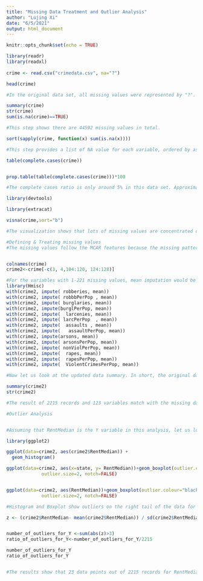 ---
title: "Missing Data Treatment and Outlier Analysis"
author: "Lujing Xi"
date: "6/5/2021"
output: html_document
---

```{r setup, include=FALSE}
knitr::opts_chunk$set(echo = TRUE)
```

```{R}
library(readr)
library(readxl)
 
crime <- read.csv("crimedata.csv", na="?")

head(crime)

#In the original data set, all missing values were represented by "?". When loading data, I added na="?" to recode ? into NA.
```

```{R}

summary(crime)
str(crime)
sum(is.na(crime)==TRUE)

#This step shows there are 44592 missing values in total.

```





```{R}


sort(sapply(crime, function(x) sum(is.na(x))))

#This step provides a list of NA value for each variable, ordered by ascending order for the number of NAs. 
```

```{R}


table(complete.cases(crime))


prop.table(table(complete.cases(crime)))*100

#The complete cases ratio is only around 5% in this data set. Approximately 95% entries have missing data. This is not surprising because according to the last table, many variables have up to 1872 missing values out of 2215 total observations. 
```

```{R}

library(devtools)

library(extracat)

visna(crime,sort="b")

#The visualization shows that lots of missing values are concentrated on several variables, such as variables ranging from countrycode (1221 missing out of 2215) to PolicBudgPerPop (1872 missing out of 2215). The range includes 24 variables out of 147 variables in total. Other 123 variables have less than 222 missing values. It is the rule of thumb that the 24 variables with over 50% missing values shall be deleted. 
```
```{R}
#Defining & Treating missing values
#The missing values follow the MCAR features because the missing pattern doesn't depend on any variable. They are missing completely at random. And since the missing values are over 50% for 24 variables as described in the previous paragraph, column-wise deletion will be executed firstly.


colnames(crime)
crime2<-crime[-c(3, 4,104:120, 124:128)]

```
```{R, results="hide"}
#For the variables with 1-221 missing values, mean imputation would be a good way to preserve the records while not misleading the outcome of analysis, especially when the records are mostly numerical. To do this I use the following codes. 
library(Hmisc)
with(crime2, impute( robberies, mean))
with(crime2, impute( robbbPerPop , mean))
with(crime2, impute( burglaries, mean))
with(crime2, impute(burglPerPop, mean))
with(crime2, impute(  larcenies, mean))
with(crime2, impute( larcPerPop  , mean))
with(crime2, impute(  assaults , mean))
with(crime2, impute(   assaultPerPop, mean))
with(crime2, impute(arsons, mean))
with(crime2, impute( arsonsPerPop, mean))
with(crime2, impute( nonViolPerPop, mean))
with(crime2, impute(  rapes, mean))
with(crime2, impute(  rapesPerPop, mean))
with(crime2, impute(  ViolentCrimesPerPop, mean))
```
```{R}

#Now let us look at the updated data summary. In short, the original data is preserved in an optimal way without any record deletion. The only deletion occurred for the 24 variables with over 50% values missing across records. They were excluded from the table. However, if there were cases where those variables are highlighted, record deletion or pair-wise deletion might be a good way to assist with a smaller-scale analysis focusing on those variables. 

summary(crime2)
str(crime2)

#The result of 2215 records and 123 variables match with the missing data treatment steps. No record was deleted, but 24 variables were removed out of the 147 variables. 
```
```{R}
#Outlier Analysis


#Assuming that RentMedian is the Y variable in this analysis, let us look at the number of outliers for this dependent variable. Firstly let us check the histogram and box plot for a general idea. 

library(ggplot2)

ggplot(data=crime2, aes(crime2$RentMedian)) + 
  geom_histogram()

ggplot(data=crime2, aes(x=state, y= RentMedian))+geom_boxplot(outlier.colour="black", outlier.shape=16,
             outlier.size=2, notch=FALSE)


ggplot(data=crime2, aes(RentMedian))+geom_boxplot(outlier.colour="black", outlier.shape=16,
             outlier.size=2, notch=FALSE)

#Histogram and Boxplot show outliers on the right tail of the data for the variable RentMedian. If we take a closer look, for each state the outliers if any usually appear on the higher end of the spectrum. It indicates that there are luxury properties or properties of unique features/locations etc. that make them stick out in pricing far above the mean. To quantify this, let us examine the z scores of the records and check how many outliers there are. 

z <- (crime2$RentMedian- mean(crime2$RentMedian)) / sd(crime2$RentMedian)


number_of_outliers_for_Y <-sum(abs(z)>3)
ratio_of_outliers_for_Y<-number_of_outliers_for_Y/2215

number_of_outliers_for_Y
ratio_of_outliers_for_Y


#The results show that 23 data points out of 2215 records for RentMedian are outliers because they are more than 3 standard deviations away from the mean. The percentage of outliers for the defined Y is around 1.04%. 
```
                             